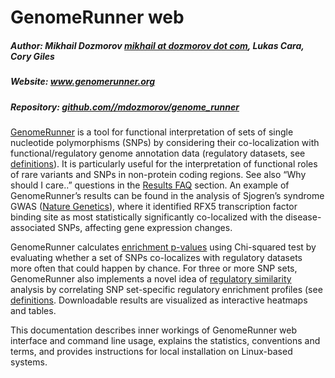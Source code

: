 # GenomeRunner web

##### Author: Mikhail Dozmorov [mikhail at dozmorov dot com](mailto:mikhail@dozmorov.com), Lukas Cara, Cory Giles
##### Website: [www.genomerunner.org](http://www.genomerunner.org)  
##### Repository: [github.com//mdozmorov/genome_runner](https://github.com/mdozmorov/genome_runner)  

[GenomeRunner](http://www.genomerunner.org) is a tool for functional interpretation of sets of single nucleotide polymorphisms (SNPs) by considering their co-localization with functional/regulatory genome annotation data (regulatory datasets, see [definitions](misc/definitions.md)). It is particularly useful for the interpretation of functional roles of rare variants and SNPs in non-protein coding regions. See also "Why should I care.." questions in the [Results FAQ](hypergeom4/resultsFaq.md) section. An example of GenomeRunner's results can be found in the analysis of Sjogren's syndrome GWAS ([Nature Genetics](http://www.nature.com/ng/journal/v45/n11/full/ng.2792.html)), where it identified RFX5 transcription factor binding site as most statistically significantly co-localized with the disease-associated SNPs, affecting gene expression changes.

GenomeRunner calculates [enrichment p-values](hypergeom4/enrichment.md) using Chi-squared test by evaluating whether a set of SNPs co-localizes with regulatory datasets more often that could happen by chance. For three or more SNP sets, GenomeRunner also implements a novel idea of [regulatory similarity](hypergeom4/similarity.md) analysis by correlating SNP set-specific regulatory enrichment profiles (see [definitions](misc/definitions.md). Downloadable results are visualized as interactive heatmaps and tables.

This documentation describes inner workings of GenomeRunner web interface and command line usage, explains the statistics, conventions and terms, and provides instructions for local installation on Linux-based systems.